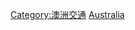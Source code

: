 {{Otheruses|subject=澳洲航空業的分類|Category:澳洲航空 (公司)|other=澳洲旗艦航空公司 - 澳洲航空的分類}}
{{Commonscat|Aviation in Australia}}

[[Category:澳洲交通|Category:澳洲交通]]
[[Category:大洋洲各国航空|Australia]]